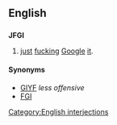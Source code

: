 ==English==

==={{abbreviation}}===
'''JFGI'''

# {{Internet}} [[just]] [[fuck]]ing [[Google]] [[it]].

====Synonyms====
* [[GIYF]] ''less offensive''
* [[FGI]]

[[Category:English interjections]]